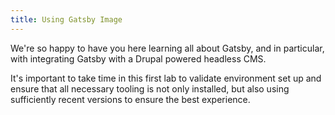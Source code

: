 ```yaml
---
title: Using Gatsby Image
---
```


We're so happy to have you here learning all about Gatsby, and in particular, with integrating Gatsby with a Drupal powered headless CMS.

It's important to take time in this first lab to validate environment set up and ensure that all necessary tooling is not only installed, but also using sufficiently recent versions to ensure the best experience.
